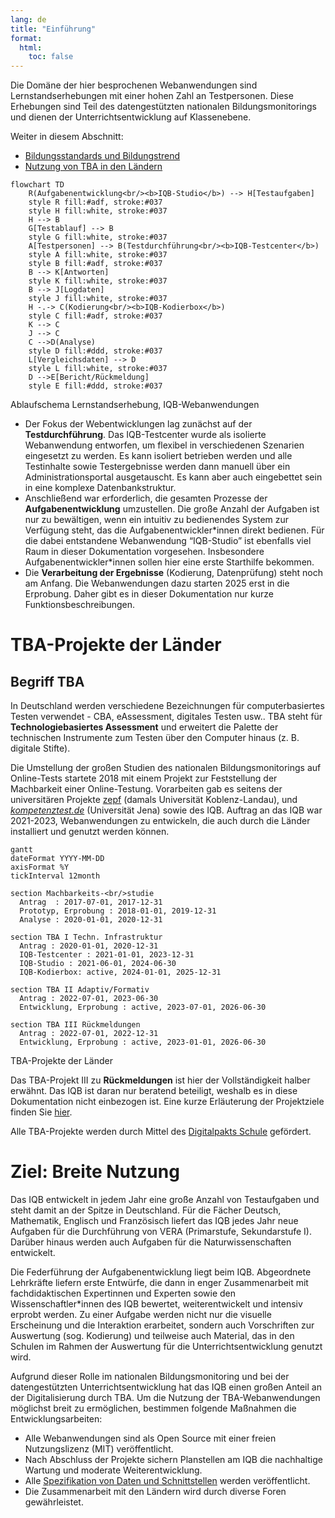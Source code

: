 ```yaml
---
lang: de
title: "Einführung"
format:
  html:
    toc: false
---
```


Die Domäne der hier besprochenen Webanwendungen sind Lernstandserhebungen mit einer hohen Zahl an Testpersonen. Diese Erhebungen sind Teil des datengestützten nationalen Bildungsmonitorings und dienen der Unterrichtsentwicklung auf Klassenebene.

Weiter in diesem Abschnitt:

* [Bildungsstandards und Bildungstrend](bt.qmd)
* [Nutzung von TBA in den Ländern](vera.qmd)

::: {#fig-tba-structure}
```mermaid
flowchart TD
    R(Aufgabenentwicklung<br/><b>IQB-Studio</b>) --> H[Testaufgaben]
    style R fill:#adf, stroke:#037
    style H fill:white, stroke:#037
    H --> B
    G[Testablauf] --> B
    style G fill:white, stroke:#037
    A[Testpersonen] --> B(Testdurchführung<br/><b>IQB-Testcenter</b>)
    style A fill:white, stroke:#037
    style B fill:#adf, stroke:#037
    B --> K[Antworten]
    style K fill:white, stroke:#037
    B --> J[Logdaten]
    style J fill:white, stroke:#037
    H -.-> C(Kodierung<br/><b>IQB-Kodierbox</b>)
    style C fill:#adf, stroke:#037
    K --> C
    J --> C
    C -->D(Analyse)
    style D fill:#ddd, stroke:#037
    L[Vergleichsdaten] --> D
    style L fill:white, stroke:#037
    D -->E[Bericht/Rückmeldung]
    style E fill:#ddd, stroke:#037
```
Ablaufschema Lernstandserhebung, IQB-Webanwendungen
:::

* Der Fokus der Webentwicklungen lag zunächst auf der **Testdurchführung**. Das IQB-Testcenter wurde als isolierte Webanwendung entworfen, um flexibel in verschiedenen Szenarien eingesetzt zu werden. Es kann isoliert betrieben werden und alle Testinhalte sowie Testergebnisse werden dann manuell über ein Administrationsportal ausgetauscht. Es kann aber auch eingebettet sein in eine komplexe Datenbankstruktur.
* Anschließend war erforderlich, die gesamten Prozesse der **Aufgabenentwicklung** umzustellen. Die große Anzahl der Aufgaben ist nur zu bewältigen, wenn ein intuitiv zu bedienendes System zur Verfügung steht, das die Aufgabenentwickler\*innen direkt bedienen. Für die dabei entstandene Webanwendung "IQB-Studio" ist ebenfalls viel Raum in dieser Dokumentation vorgesehen. Insbesondere Aufgabenentwickler\*innen sollen hier eine erste Starthilfe bekommen.
* Die **Verarbeitung der Ergebnisse** (Kodierung, Datenprüfung) steht noch am Anfang. Die Webanwendungen dazu starten 2025 erst in die Erprobung. Daher gibt es in dieser Dokumentation nur kurze Funktionsbeschreibungen.

# TBA-Projekte der Länder

::: {.callout-note}
## Begriff TBA

In Deutschland werden verschiedene Bezeichnungen für computerbasiertes Testen verwendet - CBA, eAssessment, digitales Testen usw.. TBA steht für **Technologiebasiertes Assessment** und erweitert die Palette der technischen Instrumente zum Testen über den Computer hinaus (z. B. digitale Stifte).
:::

Die Umstellung der großen Studien des nationalen Bildungsmonitorings auf Online-Tests startete 2018 mit einem Projekt zur Feststellung der Machbarkeit einer Online-Testung. Vorarbeiten gab es seitens der universitären Projekte [zepf](https://www.zepf.eu/) (damals Universität Koblenz-Landau), und [*kompetenztest.de*](https://www.kompetenztest.de/) (Universität Jena) sowie des IQB. Auftrag an das IQB war 2021-2023, Webanwendungen zu entwickeln, die auch durch die Länder installiert und genutzt werden können.

::: {#fig-tba-timeline}
```mermaid
gantt
dateFormat YYYY-MM-DD
axisFormat %Y
tickInterval 12month

section Machbarkeits-<br/>studie
  Antrag  : 2017-07-01, 2017-12-31
  Prototyp, Erprobung : 2018-01-01, 2019-12-31
  Analyse : 2020-01-01, 2020-12-31

section TBA I Techn. Infrastruktur
  Antrag : 2020-01-01, 2020-12-31
  IQB-Testcenter : 2021-01-01, 2023-12-31
  IQB-Studio : 2021-06-01, 2024-06-30
  IQB-Kodierbox: active, 2024-01-01, 2025-12-31

section TBA II Adaptiv/Formativ
  Antrag : 2022-07-01, 2023-06-30
  Entwicklung, Erprobung : active, 2023-07-01, 2026-06-30

section TBA III Rückmeldungen
  Antrag : 2022-07-01, 2022-12-31
  Entwicklung, Erprobung : active, 2023-01-01, 2026-06-30
```
TBA-Projekte der Länder
:::

Das TBA-Projekt III zu **Rückmeldungen** ist hier der Vollständigkeit halber erwähnt. Das IQB ist daran nur beratend beteiligt, weshalb es in diese Dokumentation nicht einbezogen ist. Eine kurze Erläuterung der Projektziele finden Sie [hier](https://www.kmk.org/de/themen/bildung-in-der-digitalen-welt/laenderuebergreifende-projekte.html).

Alle TBA-Projekte werden durch Mittel des [Digitalpakts Schule](https://www.digitalpaktschule.de/index.html) gefördert.

# Ziel: Breite Nutzung

Das IQB entwickelt in jedem Jahr eine große Anzahl von Testaufgaben und steht damit an der Spitze in Deutschland. Für die Fächer Deutsch, Mathematik, Englisch und Französisch liefert das IQB jedes Jahr neue Aufgaben für die Durchführung von VERA (Primarstufe, Sekundarstufe I). Darüber hinaus werden auch Aufgaben für die Naturwissenschaften entwickelt.

Die Federführung der Aufgabenentwicklung liegt beim IQB. Abgeordnete Lehrkräfte liefern erste Entwürfe, die dann in enger Zusammenarbeit mit fachdidaktischen Expertinnen und Experten sowie den Wissenschaftler\*innen des IQB bewertet, weiterentwickelt und intensiv erprobt werden. Zu einer Aufgabe werden nicht nur die visuelle Erscheinung und die Interaktion erarbeitet, sondern auch Vorschriften zur Auswertung (sog. Kodierung) und teilweise auch Material, das in den Schulen im Rahmen der Auswertung für die Unterrichtsentwicklung genutzt wird.

Aufgrund dieser Rolle im nationalen Bildungsmonitoring und bei der datengestützten Unterrichtsentwicklung hat das IQB einen großen Anteil an der Digitalisierung durch TBA. Um die Nutzung der TBA-Webanwendungen möglichst breit zu ermöglichen, bestimmen folgende Maßnahmen die Entwicklungsarbeiten:

* Alle Webanwendungen sind als Open Source mit einer freien Nutzungslizenz (MIT) veröffentlicht.
* Nach Abschluss der Projekte sichern Planstellen am IQB die nachhaltige Wartung und moderate Weiterentwicklung.
* Alle [Spezifikation von Daten und Schnittstellen](https://iqb-specifications.github.io) werden veröffentlicht.
* Die Zusammenarbeit mit den Ländern wird durch diverse Foren gewährleistet.
